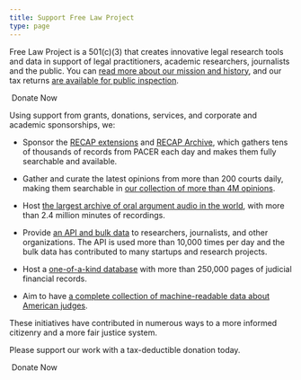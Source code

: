 ```yaml
---
title: Support Free Law Project
type: page
---
```



<p className="lead">Free Law Project is a 501(c)(3) that creates innovative legal research tools and data in support of legal practitioners, academic researchers, journalists and the public. You can <a href="/mission/">read more about our mission and history</a>, and our tax returns <a href="/non-profit-documents/">are available for public inspection</a>.</p>

<div className="py-8">
   <RedButton href="https://www.courtlistener.com/donate/?referrer=free.law/donate/" size="lg" extraClasses="inline-flex"><HeartIcon className="flex-shrink-0 h-5 w-5" aria-hidden="true"/>&nbsp;Donate Now</RedButton>
</div>


Using support from grants, donations, services, and corporate and academic sponsorships, we:

 - Sponsor the [RECAP extensions][recap] and [RECAP Archive][archive], which gathers tens of thousands of records from PACER each day and makes them fully searchable and available.

 - Gather and curate the latest opinions from more than 200 courts daily, making them searchable in [our collection of more than 4M opinions][opinions].
 
 - Host [the largest archive of oral argument audio in the world][oa], with more than 2.4 million minutes of recordings.
 
 - Provide [an API and bulk data][api] to researchers, journalists, and other organizations. The API is used more than 10,000 times per day and the bulk data has contributed to many startups and research projects.

 - Host a [one-of-a-kind database][fds] with more than 250,000 pages of judicial financial records.

 - Aim to have [a complete collection of machine-readable data about American judges][judges].

These initiatives have contributed in numerous ways to a more informed citizenry and a more fair justice system. 

Please support our work with a tax-deductible donation today.

<div className="py-8">
   <RedButton href="https://www.courtlistener.com/donate/?referrer=free.law/donate/" size="lg" extraClasses="inline-flex"><HeartIcon className="flex-shrink-0 h-5 w-5" aria-hidden="true"/>&nbsp;Donate Now</RedButton>
</div>


[recap]: /recap/
[archive]: https://www.courtlistener.com/recap/
[opinions]: https://www.courtlistener.com/opinion/
[oa]: https://www.courtlistener.com/audio/
[api]: https://www.courtlistener.com/api/
[judges]: https://www.courtlistener.com/person/
[viz]: https://www.courtlistener.com/visualizations/scotus-mapper/
[contact]: /contact/
[fds]: https://www.courtlistener.com/financial-disclosures/